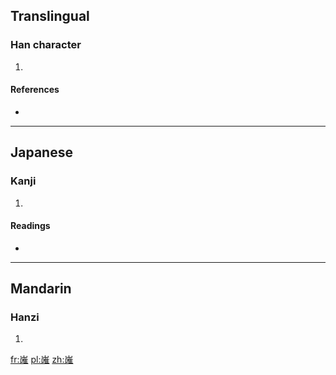 ==Translingual==

===Han character===
{{Han char|rn=46|rad=山|as=11|sn=14|four=2261<sub>4</sub>|canj=山口人土 (UROG)|ids=⿱[[山]][[唯]]}}

# {{defn|Han|sort=山11}}

====References====
* {{Han ref|kx=0319.040|dkj=08430|dj=0619.140|hdz=10794.090|uh=5D89|ud=23945|bh=E1AB|bd=57771}}

----

==Japanese==

===Kanji===
{{ja-kanji|grade=|rs=山11}}

# {{defn|lang=ja|sort=山11}}

====Readings====
* {{ja-readings|on=[[すい]] (sui), [[し]] (shi)|kun=}}

----

==Mandarin==

===Hanzi===
{{cmn-hanzi|pin=[[cuī]] ([[cui1]])|wg=ts'ui<sup>1</sup>}}

# {{defn|lang=cmn|sort=山11}}

[[fr:嶉]]
[[pl:嶉]]
[[zh:嶉]]